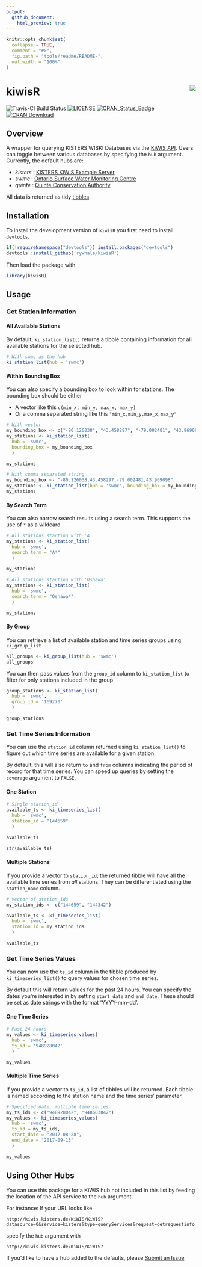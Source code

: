 ```yaml
---
output: 
  github_document:
    html_preview: true
---
```


<!-- README.md is generated from README.Rmd. Please edit that file -->

```r
knitr::opts_chunk$set(
  collapse = TRUE,
  comment = "#>",
  fig.path = "tools/readme/README-",
  out.width = "100%"
)

```

# kiwisR <img src="tools/readme/kiwisR_small.png" align="right" />

![Travis-CI Build Status](https://travis-ci.org/rywhale/kiwisR.svg?branch=master)
[![LICENSE](https://img.shields.io/badge/License-MIT-blue.svg)](https://opensource.org/licenses/MIT)
[![CRAN\_Status\_Badge](https://www.r-pkg.org/badges/version/kiwisR)](https://cran.r-project.org/package=kiwisR) [![CRAN Download](https://cranlogs.r-pkg.org/badges/kiwisR?color=brightgreen)](https://CRAN.R-project.org/package=kiwisR)

## Overview
A wrapper for querying KISTERS WISKI Databases via the [KiWIS API](https://water.kisters.de/en/technology-trends/kisters-and-open-data/). Users can toggle between various databases by specifying the `hub` argument. Currently, the default hubs are:

* _kisters_ : [KISTERS KiWIS Example Server](http://kiwis.kisters.de/KiWIS2/index.html)
* _swmc_ : [Ontario Surface Water Monitoring Centre](https://www.ontario.ca/page/surface-water-monitoring)
* _quinte_ : [Quinte Conservation Authority](http://quinteconservation.ca/site/)

All data is returned as tidy [tibbles](https://CRAN.R-project.org/package=tibble). 

## Installation
To install the development version of ```kiwisR``` you first need to install ```devtools```. 

```r
if(!requireNamespace("devtools")) install.packages("devtools")
devtools::install_github('rywhale/kiwisR')
```

Then load the package with

```r
library(kiwisR)
```

## Usage

### Get Station Information

#### All Available Stations

By default, ```ki_station_list()``` returns a tibble containing information for all available stations for the selected hub. 

```r
# With swmc as the hub
ki_station_list(hub = 'swmc')

```

#### Within Bounding Box

You can also specify a bounding box to look within for stations. The bounding box should be either

* A vector like this ```c(min_x, min_y, max_x, max_y)```
* Or a comma separated string like this ```"min_x,min_y,max_x,max_y"```

```r
# With vector
my_bounding_box <- c("-80.126038", "43.458297", "-79.002481", "43.969098")
my_stations <- ki_station_list(
  hub = 'swmc', 
  bounding_box = my_bounding_box
  )

my_stations

# With comma separated string
my_bounding_box <- "-80.126038,43.458297,-79.002481,43.969098"
my_stations <- ki_station_list(hub = 'swmc', bounding_box = my_bounding_box)
my_stations

```

#### By Search Term
You can also narrow search results using a search term. This supports the use of ```*``` as a wildcard.

```r
# All stations starting with 'A'
my_stations <- ki_station_list(
  hub = 'swmc', 
  search_term = "A*"
  )

my_stations

# All stations starting with 'Oshawa'
my_stations <- ki_station_list(
  hub = 'swmc', 
  search_term = "Oshawa*"
  )

my_stations
```

#### By Group
You can retrieve a list of available station and time series groups using ```ki_group_list```

```r
all_groups <- ki_group_list(hub = 'swmc')
all_groups
```

You can then pass values from the ```group_id``` column to ```ki_station_list``` to filter for only stations
included in the group

```r
group_stations <- ki_station_list(
  hub = 'swmc', 
  group_id = '169270'
  )

group_stations
```

### Get Time Series Information

You can use the ```station_id``` column returned using ```ki_station_list()``` to figure out
which time series are available for a given station. 

By default, this will also return ```to``` and ```from``` columns 
indicating the period of record for that time series. You can speed
up queries by setting the ```coverage``` argument to `FALSE`. 


#### One Station

```r
# Single station_id
available_ts <- ki_timeseries_list(
  hub = 'swmc', 
  station_id = "144659"
  )

available_ts

str(available_ts)

```

#### Multiple Stations
If you provide a vector to ```station_id```, the returned tibble will have all the
available time series from _all_ stations. They can be differentiated using the 
```station_name``` column.

```r
# Vector of station_ids
my_station_ids <- c("144659", "144342")

available_ts <- ki_timeseries_list(
  hub = 'swmc', 
  station_id = my_station_ids
  )

available_ts
```

### Get Time Series Values

You can now use the ```ts_id``` column in the tibble produced by ```ki_timeseries_list()``` to query values for
chosen time series. 

By default this will return values for the past 24 hours. You can specify the dates you're interested in
by setting ```start_date``` and ```end_date```. These should be set as date strings with the format 'YYYY-mm-dd'. 

#### One Time Series

```r
# Past 24 hours
my_values <- ki_timeseries_values(
  hub = 'swmc', 
  ts_id = '948928042'
  )

my_values
```

#### Multiple Time Series
If you provide a vector to ```ts_id```, a list of tibbles will be returned. Each tibble
is named according to the station name and the time series' parameter. 

```r
# Specified date, multiple time series
my_ts_ids <- c("948928042", "948603042")
my_values <- ki_timeseries_values(
  hub = 'swmc',
  ts_id = my_ts_ids,
  start_date = "2017-08-28",
  end_date = "2017-09-13"
  )

my_values
```

## Using Other Hubs
You can use this package for a KiWIS hub not included in this list by feeding the location of the API service to the ```hub``` argument.

For instance:
If your URL looks like 

`http://kiwis.kisters.de/KiWIS/KiWIS?datasource=0&service=kisters&type=queryServices&request=getrequestinfo`

specify the ```hub``` argument with

`http://kiwis.kisters.de/KiWIS/KiWIS?`

If you'd like to have a hub added to the defaults, please [Submit an Issue](https://github.com/rywhale/kiwisR/issues)

